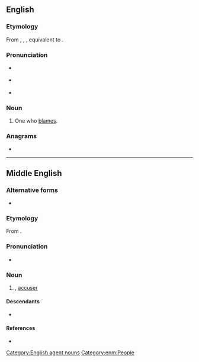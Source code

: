 {{also|Blamer|blâmer}}
==English==

===Etymology===
From {{inh|en|enm|blamer}}, {{m|enm|blamear}}, {{m|enm|blamere}}, equivalent to {{suffix|en|blame|er|id2=agent noun}}.

===Pronunciation===
* {{a|RP}} {{IPA|en|/ˈbleɪmə/}}
* {{a|GenAm}} {{IPA|en|/ˈbleɪmɚ/}}
* {{rhymes|en|eɪmə(ɹ)}}

===Noun===
{{en-noun}}

# One who [[blame]]s.

===Anagrams===
* {{anagrams|en|a=abelmr|Ambler|Balmer|Marble|ambler|lamber|marble|ramble}}

[[Category:English agent nouns]]

----

==Middle English==

===Alternative forms===
* {{alter|enm|blamear|blamere}}

===Etymology===
From {{af|enm|blamen|-er}}.

===Pronunciation===
* {{IPA|enm|/ˈblaːmər(ə)/}}

===Noun===
{{enm-noun|blamers}}

# {{l|en|blamer}}, [[accuser]]

====Descendants====
* {{desc|en|blamer}}

====References====
* {{R:MED Online|entry=blāmer|pos=n|id=MED5083}}

[[Category:enm:People]]